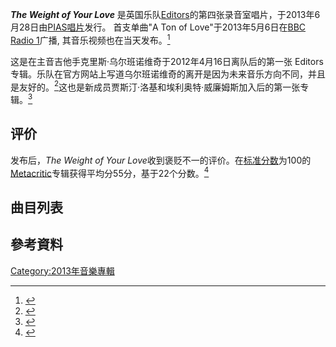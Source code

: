 {{Infobox album <!-- See Wikipedia:WikiProject_Albums -->
| Name        = The Weight of Your Love
| Type        = studio
| Artist      = [[Editors|Editors]]
| Cover       = <!-- 檔案不存在 The Weight of Your Love.jpg ，可從英文維基百科取得 -->
| Border      = yes
| Released    = 2013年6月28日
| Recorded    = Blackbird 录音室, [[纳什维尔|纳什维尔]]
| Genre       = 
| Length      =
| Label       = [[PIAS唱片|PIAS]]
| Producer    = [[Jacquire_King|Jacquire King]]
| Last album  = ''[[In_This_Light_and_on_This_Evening|In This Light and on This Evening]]''<br />(2009)
| This album  = '''''The Weight of Your Love'''''<br />(2013)
| Next album  =
| Misc          = {{Singles
  | Name           = The Weight of Your Love
  | Type           = Studio
  | single 1 = A Ton of Love
  | single 1 date  = 2013年6月24日
  | single 2 = Formaldehyde
  | single 2 date  = 2013年9月2日
  | single 3 = Honesty
  | single 3 date  = 2013年11月25日
}}
}}

'''''The Weight of Your Love''''' 是英国乐队[[Editors|Editors]]的第四张录音室唱片，于2013年6月28日由[[PIAS唱片|PIAS唱片]]发行。
首支单曲"A Ton of Love"于2013年5月6日在[[BBC_Radio_1|BBC Radio 1]]广播, 其音乐视频也在当天发布。<ref name="AltSounds">{{cite web |url=http://hangout.altsounds.com/news/158690-editors-unveil-single-a-ton-love-announce.html |title=EDITORS 推出新单曲 'A Ton of Love'并宣布新专辑 – #AltSounds |publisher=Hangout.altsounds.com |date= |deadurl=yes |archiveurl=https://web.archive.org/web/20130510012205/http://hangout.altsounds.com/news/158690-editors-unveil-single-a-ton-love-announce.html |archivedate=2013-05-10 |accessdate=2014-03-17 }}</ref>

这是在主音吉他手克里斯·乌尔班诺维奇于2012年4月16日离队后的第一张 Editors 专辑。乐队在官方网站上写道乌尔班诺维奇的离开是因为未来音乐方向不同，并且是友好的。<ref name="NME2">{{cite web |url=http://www.nme.com/news/editors/67870 |title=Editors finally ready to record fourth album | News |publisher=Nme.Com |date=23 December 2012 |accessdate=2014-03-17 |archive-date=2013-12-12 |archive-url=https://web.archive.org/web/20131212120117/http://www.nme.com/news/editors/67870 |dead-url=no }}</ref>这也是新成员贾斯汀·洛基和埃利奥特·威廉姆斯加入后的第一张专辑。<ref name="Best">{{cite web |last=Thane |first=Rich |url=http://www.thelineofbestfit.com/news/latest-news/editors-a-ton-of-love-124845 |title=Editors 命名新专辑, 发布主打单曲 'A Ton of Love' |publisher=The Line of Best Fit |date= |accessdate=2014-03-17 |archive-date=2014-03-17 |archive-url=https://web.archive.org/web/20140317212725/http://www.thelineofbestfit.com/news/latest-news/editors-a-ton-of-love-124845 |dead-url=no }}</ref>

==评价==
{{Album ratings
|MC = 55/100<ref name="MC"/>
| rev1 = [[Allmusic|Allmusic]]
| rev1Score = {{rating|3.5|5}}<ref>{{Cite web |url=http://www.allmusic.com/album/the-weight-of-your-love-mw0002545044 |title=存档副本 |accessdate=2014-03-17 |archive-date=2014-03-19 |archive-url=https://web.archive.org/web/20140319230632/http://www.allmusic.com/album/the-weight-of-your-love-mw0002545044 |dead-url=no }}</ref>
| rev2 = ''[[The_Guardian|The Guardian]]''
| rev2Score = {{rating|2|5}}<ref>{{Cite web |url=http://www.theguardian.com/music/2013/jun/27/editors-weight-your-love-review |title=存档副本 |accessdate=2014-03-17 |archive-date=2014-03-17 |archive-url=https://web.archive.org/web/20140317214547/http://www.theguardian.com/music/2013/jun/27/editors-weight-your-love-review |dead-url=no }}</ref>
| rev3 = ''[[Mojo_(magazine)|Mojo]]''
| rev3Score = {{rating|4|5}}<ref name="metacritic.com">{{Cite web |url=http://www.metacritic.com/music/the-weight-of-your-love/editors/critic-reviews |title=存档副本 |accessdate=2014-03-17 |archive-date=2014-03-19 |archive-url=https://web.archive.org/web/20140319062119/http://www.metacritic.com/music/the-weight-of-your-love/editors/critic-reviews |dead-url=no }}</ref>
| rev4 = [[musicOMH|musicOMH]]
| rev4Score = {{rating|2.5|5}}<ref>{{Cite web |url=http://www.musicomh.com/reviews/albums/editors-the-weight-of-your-love |title=存档副本 |accessdate=2014-03-17 |archive-date=2014-03-17 |archive-url=https://web.archive.org/web/20140317212657/http://www.musicomh.com/reviews/albums/editors-the-weight-of-your-love |dead-url=no }}</ref>
| rev5 = ''[[NME|NME]]''
| rev5Score = 4/10<ref>{{Cite web |url=http://www.nme.com/reviews/editors/14545 |title=存档副本 |accessdate=2014-03-17 |archive-date=2013-12-12 |archive-url=https://web.archive.org/web/20131212124958/http://www.nme.com/reviews/editors/14545 |dead-url=no }}</ref>
| rev6 = [[PopMatters|PopMatters]]
| rev6Score = 6/10<ref>{{Cite web |url=http://www.popmatters.com/review/172842-editors-the-weight-of-your-love/ |title=存档副本 |accessdate=2014-03-17 |archive-date=2013-12-15 |archive-url=https://web.archive.org/web/20131215150908/http://www.popmatters.com/review/172842-editors-the-weight-of-your-love/ |dead-url=no }}</ref>
| rev7 = ''[[Q_(magazine)|Q]]''
| rev7Score = {{rating|3|5}}<ref name="metacritic.com"/>
| rev8 = ''[[Slant_(magazine)|Slant]]''
| rev8Score = {{rating|3.5|5}}<ref>{{Cite web |url=http://www.slantmagazine.com/music/review/editors-the-weight-of-your-love |title=存档副本 |accessdate=2014-03-17 |archive-date=2013-12-11 |archive-url=https://web.archive.org/web/20131211171707/http://www.slantmagazine.com/music/review/editors-the-weight-of-your-love |dead-url=no }}</ref>
| rev9 = ''[[Rolling_Stone|Rolling Stone]]''
| rev9Score = {{rating|1.5|5}}<ref>{{Cite web |url=http://www.rollingstone.com/music/albumreviews/the-weight-of-your-love-20130715 |title=存档副本 |accessdate=2014-03-17 |archive-date=2014-02-28 |archive-url=https://web.archive.org/web/20140228110305/http://www.rollingstone.com/music/albumreviews/the-weight-of-your-love-20130715 |dead-url=no }}</ref>
| rev10 = ''[[Uncut_(magazine)|Uncut]]''
| rev10Score = {{rating|2.5|5}}<ref name="metacritic.com"/>

}}

发布后，''The Weight of Your Love''收到褒贬不一的评价。在[[标准分数|标准分数]]为100的[[Metacritic|Metacritic]]专辑获得平均分55分，基于22个分数。<ref name="MC">{{cite web |url=http://www.metacritic.com/music/the-weight-of-your-love/editors |title=The Weight of Your Love Reviews |accessdate=29 June 2013 |work=[[Metacritic|Metacritic]] |publisher=[[CBS_Interactive|CBS Interactive]] |archive-date=2013-07-01 |archive-url=https://web.archive.org/web/20130701041832/http://www.metacritic.com/music/the-weight-of-your-love/editors |dead-url=no }}</ref>

==曲目列表==
{{Tracklist
| title1          = The Weight
| length1         = 4:32
| title2          = Sugar
| length2         = 4:16
| title3          = A Ton of Love
| length3         = 3:58
| title4          = What Is This Thing Called Love
| length4         = 4:12
| title5          = Honesty
| length5         = 4:49
| title6          = Nothing
| length6         = 5:15
| title7          = Formaldehyde
| length7         = 3:50
| title8          = Hyena
| length8         = 3:39
| title9          = Two Hearted Spider
| length9         = 4:30
| title10         = The Phone Book
| length10        = 4:31
| title11         = Bird of Prey
| length11        = 4:46
}}
{{Tracklist
| headline        = [[Amazon.com|Amazon.de]] 附赠曲目<ref>{{cite web |url=http://www.amazon.de/Weight-inkl-Bonustrack-exklusiv-Amazon/dp/B00DHADDAY |title=The Weight of Your Love (inkl. Bonustrack / exklusiv bei Amazon.de): Editors: Amazon.de: MP3-Downloads |publisher=Amazon.de |date=1 January 1970 |accessdate=2014-03-17 |archive-date=2014-03-17 |archive-url=https://web.archive.org/web/20140317213435/http://www.amazon.de/Weight-inkl-Bonustrack-exklusiv-Amazon/dp/B00DHADDAY |dead-url=no }}</ref>
| collapsed       = yes

| title12         = Formaldehyde
| note12          = 不插电
| length12        = 4:37
}}
{{Tracklist
| headline        = Disc 2: 豪华版附赠曲目<ref>{{cite web |author=Products |url=http://www.editorsofficial.com/store/productdetails/the-weight-of-your-love-double-cd--print-first-750-signed/ |title=Editors – Products |publisher=Editorsofficial.com |date= |accessdate=2014-03-17 |archive-date=2013-05-10 |archive-url=https://web.archive.org/web/20130510171731/http://www.editorsofficial.com/store/productdetails/the-weight-of-your-love-double-cd--print-first-750-signed/ |dead-url=yes }}</ref>
| title1          = The Sting
| length1         = 4:08
| title2          = Get Low
| length2         = 3:30
| title3          = Comrade Spill My Blood
| length3         = 3:59
| title4          = Hyena
| note4           = 不插电版本
| length4         = 3:44
| title5          = Nothing
| note5           = 不插电版本
| length5         = 5:32
}}

==參考資料==
{{reflist|colwidth=30em}}

{{DEFAULTSORT:Weight of Your Love}}
[[Category:2013年音樂專輯|Category:2013年音樂專輯]]